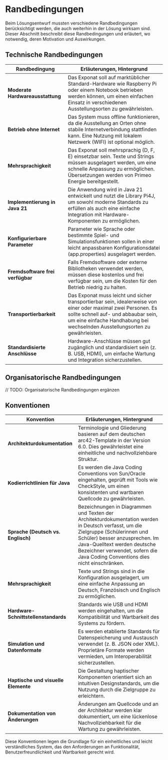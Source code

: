 # Randbedingungen

Beim Lösungsentwurf mussten verschiedene Randbedingungen berücksichtigt werden, die auch weiterhin in der Lösung wirksam sind. Dieser Abschnitt beschreibt diese Randbedingungen und erläutert, wo notwendig, deren Motivation und Auswirkungen.

## Technische Randbedingungen

| Randbedingung                  | Erläuterungen, Hintergrund                                                                                     |
| ------------------------------ | ------------------------------------------------------------------------------------------------------------- |
| **Moderate Hardwareausstattung** | Das Exponat soll auf marktüblicher Standard-Hardware wie Raspberry Pi oder einem Notebook betrieben werden können, um einen einfachen Einsatz in verschiedenen Ausstellungsorten zu gewährleisten. |
| **Betrieb ohne Internet**      | Das System muss offline funktionieren, da die Ausstellung an Orten ohne stabile Internetverbindung stattfinden kann. Eine Nutzung mit lokalem Netzwerk (WIFI) ist optional möglich. |
| **Mehrsprachigkeit**           | Das Exponat soll mehrsprachig (D, F, E) einsetzbar sein. Texte und Strings müssen ausgelagert werden, um eine schnelle Anpassung zu ermöglichen. Übersetzungen werden von Primeo Energie bereitgestellt. |
| **Implementierung in Java 21** | Die Anwendung wird in Java 21 entwickelt und nutzt die Library Pi4J, um sowohl moderne Standards zu erfüllen als auch eine einfache Integration mit Hardware-Komponenten zu ermöglichen. |
| **Konfigurierbare Parameter**  | Parameter wie Sprache oder bestimmte Spiel- und Simulationsfunktionen sollen in einer leicht anpassbaren Konfigurationsdatei (app.properties) ausgelagert werden. |
| **Fremdsoftware frei verfügbar** | Falls Fremdsoftware oder externe Bibliotheken verwendet werden, müssen diese kostenlos und frei verfügbar sein, um die Kosten für den Betrieb niedrig zu halten. |
| **Transportierbarkeit**        | Das Exponat muss leicht und sicher transportierbar sein, idealerweise von einer oder maximal zwei Personen. Es sollte schnell auf- und abbaubar sein, um eine einfache Handhabung bei wechselnden Ausstellungsorten zu gewährleisten. |
| **Standardisierte Anschlüsse** | Hardware-Anschlüsse müssen gut zugänglich und standardisiert sein (z. B. USB, HDMI), um einfache Wartung und Integration sicherzustellen. |

## Organisatorische Randbedingungen

// TODO: Organisatorische Randbedingungen ergänzen

## Konventionen

| Konvention                     | Erläuterungen, Hintergrund                                                                                     |
| ------------------------------ | ------------------------------------------------------------------------------------------------------------- |
| **Architekturdokumentation**   | Terminologie und Gliederung basieren auf dem deutschen arc42-Template in der Version 6.0. Dies gewährleistet eine einheitliche und nachvollziehbare Struktur. |
| **Kodierrichtlinien für Java** | Es werden die Java Coding Conventions von Sun/Oracle eingehalten, geprüft mit Tools wie CheckStyle, um einen konsistenten und wartbaren Quellcode zu gewährleisten. |
| **Sprache (Deutsch vs. Englisch)** | Bezeichnungen in Diagrammen und Texten der Architekturdokumentation werden in Deutsch verfasst, um die Zielgruppe (Schülerinnen und Schüler) besser anzusprechen. Im Java-Quelltext werden deutsche Bezeichner verwendet, sofern die Java Coding Conventions dies nicht einschränken. |
| **Mehrsprachigkeit**           | Texte und Strings sind in die Konfiguration ausgelagert, um eine einfache Anpassung an Deutsch, Französisch und Englisch zu ermöglichen. |
| **Hardware-Schnittstellenstandards** | Standards wie USB und HDMI werden eingehalten, um die Kompatibilität und Wartbarkeit des Systems zu fördern. |
| **Simulation und Datenformate** | Es werden etablierte Standards für Datenspeicherung und Austausch verwendet (z. B. JSON oder XML). Proprietäre Formate werden vermieden, um Interoperabilität sicherzustellen. |
| **Haptische und visuelle Elemente** | Die Gestaltung haptischer Komponenten orientiert sich an intuitiven Designstandards, um die Nutzung durch die Zielgruppe zu erleichtern. |
| **Dokumentation von Änderungen** | Änderungen am Quellcode und an der Architektur werden klar dokumentiert, um eine lückenlose Nachvollziehbarkeit für die Wartung zu gewährleisten. |

Diese Konventionen legen die Grundlage für ein einheitliches und leicht verständliches System, das den Anforderungen an Funktionalität, Benutzerfreundlichkeit und Wartbarkeit gerecht wird.